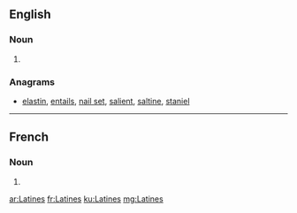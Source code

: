 {{also|latines}}
==English==

===Noun===
{{head|en|plural}}

# {{plural of|Latine|lang=en}}

===Anagrams===
* [[elastin#English|elastin]], [[entails#English|entails]], [[nail set#English|nail set]], [[salient#English|salient]], [[saltine#English|saltine]], [[staniel#English|staniel]]

----

==French==

===Noun===
{{head|fr|plural|g=?}}

# {{plural of|Latine|lang=fr}}

[[ar:Latines]]
[[fr:Latines]]
[[ku:Latines]]
[[mg:Latines]]